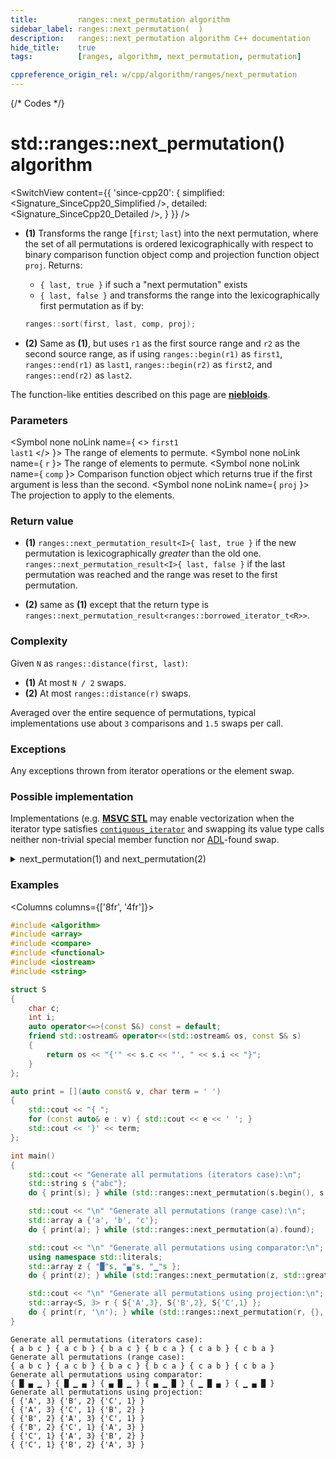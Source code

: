 ```yaml
---
title:         ranges::next_permutation algorithm
sidebar_label: ranges::next_permutation(  )
description:   ranges::next_permutation algorithm C++ documentation
hide_title:    true
tags:          [ranges, algorithm, next_permutation, permutation]

cppreference_origin_rel: w/cpp/algorithm/ranges/next_permutation
---
```



{/* Codes */}


# std::ranges::next_permutation() algorithm

<SwitchView content={{
	'since-cpp20': {
		simplified:	<Signature_SinceCpp20_Simplified />,
		detailed:	<Signature_SinceCpp20_Detailed />,
	}
}} />

- **(1)** Transforms the range [`first`; `last`) into the next permutation, where the set of all permutations is ordered lexicographically with respect to binary comparison function object comp and projection function object `proj`.
  Returns:
    - `{ last, true }` if such a "next permutation" exists
    - `{ last, false }` and transforms the range into the lexicographically first permutation as if by:
    ```cpp
    ranges::sort(first, last, comp, proj);
    ```

- **(2)** Same as **(1)**, but uses `r1` as the first source range and `r2` as the second source range, as if using `ranges::begin(r1)` as `first1`, `ranges::end(r1)` as `last1`, `ranges::begin(r2)` as `first2`, and `ranges::end(r2)` as `last2`.

The function-like entities described on this page are [**niebloids**](/docs/std/algo/niebloids).

### Parameters

<SymbolTable>

  <Symbol none noLink name={ <> <code>first1</code> <br/> <code>last1</code> </> }>
    The range of elements to permute.
  </Symbol>
  <Symbol none noLink name={ <code>r</code> }>
    The range of elements to permute.
  </Symbol>
  <Symbol none noLink name={ <code>comp</code> }>
    Comparison function object which returns <cod>true</cod> if the first argument is less than the second.
  </Symbol>
  <Symbol none noLink name={ <code>proj</code> }>
    The projection to apply to the elements.
  </Symbol>

</SymbolTable>

### Return value

- **(1)** `ranges::next_permutation_result<I>{ last, true }` if the new permutation is lexicographically *greater* than the old one. `ranges::next_permutation_result<I>{ last, false }` if the last permutation was reached and the range was reset to the first permutation.

- **(2)** same as **(1)** except that the return type is `ranges::next_permutation_result<ranges::borrowed_iterator_t<R>>`.

### Complexity

Given `N` as `ranges::distance(first, last)`:

- **(1)** At most `N / 2` swaps.
- **(2)** At most `ranges::distance(r)` swaps.

Averaged over the entire sequence of permutations, typical implementations use about `3` comparisons and `1.5` swaps per call.

### Exceptions

Any exceptions thrown from iterator operations or the element swap.

### Possible implementation

Implementations (e.g. [**MSVC STL**](https://github.com/microsoft/STL/blob/main/stl/src/vector_algorithms.cpp) may enable vectorization when the iterator type satisfies
[`contiguous_iterator`](#) and swapping its value type calls neither non-trivial special member function nor [ADL](#)-found swap.

<details>
<summary>next_permutation(1) and next_permutation(2)</summary>

```cpp
struct next_permutation_fn
{
    template<std::bidirectional_iterator I, std::sentinel_for<I> S,
             class Comp = ranges::less, class Proj = std::identity>
    requires std::sortable<I, Comp, Proj>
    constexpr ranges::next_permutation_result<I>
        operator()(I first, S last, Comp comp = {}, Proj proj = {}) const
    {
        // check that the sequence has at least two elements
        if (first == last)
            return {std::move(first), false};
        I i_last {ranges::next(first, last)};
        I i {i_last};
        if (first == --i)
            return {std::move(i_last), false};
        // main "permutating" loop
        for (;;)
        {
            I i1 {i};
            if (std::invoke(comp, std::invoke(proj, *--i), std::invoke(proj, *i1)))
            {
                I j {i_last};
                while (!std::invoke(comp, std::invoke(proj, *i), std::invoke(proj, *--j)))
                { }
                std::iter_swap(i, j);
                std::reverse(i1, i_last);
                return {std::move(i_last), true};
            }
            // permutation "space" is exhausted
            if (i == first)
            {
                std::reverse(first, i_last);
                return {std::move(i_last), false};
            }
        }
    }

    template<ranges::bidirectional_range R, class Comp = ranges::less,
             class Proj = std::identity>
    requires std::sortable<ranges::iterator_t<R>, Comp, Proj>
    constexpr ranges::next_permutation_result<ranges::borrowed_iterator_t<R>>
        operator()(R&& r, Comp comp = {}, Proj proj = {}) const
    {
        return (*this)(ranges::begin(r), ranges::end(r),
                       std::move(comp), std::move(proj));
    }
};

inline constexpr next_permutation_fn next_permutation {};
```

</details>

### Examples

<Columns columns={['8fr', '4fr']}>
<div>

```cpp title='Main.cpp' showLineNumbers
#include <algorithm>
#include <array>
#include <compare>
#include <functional>
#include <iostream>
#include <string>

struct S
{
    char c;
    int i;
    auto operator<=>(const S&) const = default;
    friend std::ostream& operator<<(std::ostream& os, const S& s)
    {
        return os << "{'" << s.c << "', " << s.i << "}";
    }
};

auto print = [](auto const& v, char term = ' ')
{
    std::cout << "{ ";
    for (const auto& e : v) { std::cout << e << ' '; }
    std::cout << '}' << term;
};

int main()
{
    std::cout << "Generate all permutations (iterators case):\n";
    std::string s {"abc"};
    do { print(s); } while (std::ranges::next_permutation(s.begin(), s.end()).found);

    std::cout << "\n" "Generate all permutations (range case):\n";
    std::array a {'a', 'b', 'c'};
    do { print(a); } while (std::ranges::next_permutation(a).found);

    std::cout << "\n" "Generate all permutations using comparator:\n";
    using namespace std::literals;
    std::array z { "█"s, "▄"s, "▁"s };
    do { print(z); } while (std::ranges::next_permutation(z, std::greater()).found);

    std::cout << "\n" "Generate all permutations using projection:\n";
    std::array<S, 3> r { S{'A',3}, S{'B',2}, S{'C',1} };
    do { print(r, '\n'); } while (std::ranges::next_permutation(r, {}, &S::c).found);
}
```

</div>
<div>

```plaintext title="Possible Output"
Generate all permutations (iterators case):
{ a b c } { a c b } { b a c } { b c a } { c a b } { c b a }
Generate all permutations (range case):
{ a b c } { a c b } { b a c } { b c a } { c a b } { c b a }
Generate all permutations using comparator:
{ █ ▄ ▁ } { █ ▁ ▄ } { ▄ █ ▁ } { ▄ ▁ █ } { ▁ █ ▄ } { ▁ ▄ █ }
Generate all permutations using projection:
{ {'A', 3} {'B', 2} {'C', 1} }
{ {'A', 3} {'C', 1} {'B', 2} }
{ {'B', 2} {'A', 3} {'C', 1} }
{ {'B', 2} {'C', 1} {'A', 3} }
{ {'C', 1} {'A', 3} {'B', 2} }
{ {'C', 1} {'B', 2} {'A', 3} }
```

</div>
</Columns>
